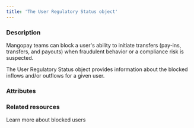 ```yaml
---
title: 'The User Regulatory Status object'
---
```


  
### Description
Mangopay teams can block a user's ability to initiate transfers (pay-ins, transfers, and payouts) when fraudulent behavior or a compliance risk is suspected.   

The User Regulatory Status object provides information about the blocked inflows and/or outflows for a given user.

### Attributes  

<ActionCode />  

<ScopeBlocked />  

<Id5 />

### Related resources

<Card title="Guide" href="/guides/users/blocked-users">Learn more about blocked users</Card>